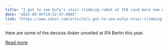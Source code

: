 ```yaml
---
title: "I got to see Eufy's stair climbing robot at IFA (and more new Anker products)"
date: "2025-09-05T19:32:47.000Z"
link: "https://www.zdnet.com/article/i-got-to-see-eufys-stair-climbing-robot-at-ifa-and-more-new-anker-products/"
---
```


Here are some of the devices Anker unveiled at IFA Berlin this year.

[Read more](https://www.zdnet.com/article/i-got-to-see-eufys-stair-climbing-robot-at-ifa-and-more-new-anker-products/)
